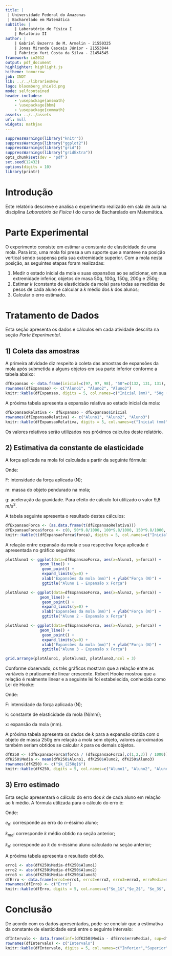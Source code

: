 ```yaml
---
title: |
 | Universidade Federal do Amazonas 
 | Bacharelado em Matemática
subtitle: | 
    | Laboratório de Física I
    | Relatório II
author: | 
    | Gabriel Bezerra de M. Armelin - 21550325
    | Jonas Miranda Cascais Júnior - 21553844
    | Fabrício Yuri Costa da Silva - 21454545
framework: io2012
output: pdf_document
highlighter: highlight.js
hitheme: tomorrow
job: INDT
lib: ../../librariesNew
logo: bloomberg_shield.png
mode: selfcontained
header-includes: 
    - \usepackage{amsmath}
    - \usepackage{bbm}
    - \usepackage{commath}
assets: ../../assets
url: null
widgets: mathjax
---
```



```r
suppressWarnings(library("knitr"))
suppressWarnings(library("ggplot2"))
suppressWarnings(library("grid"))
suppressWarnings(library("gridExtra"))
opts_chunk$set(dev = 'pdf')
set.seed(12432) 
options(digits = 10) 
library(printr)
```

Introdução
===================

Este relatório descreve e analisa o experimento realizado em sala de aula na disciplina *Laboratório de Física I* do curso de Bacharelado em Matemática.

Parte Experimental
====================

O experimento consiste em estimar a constante de elasticidade de uma mola. Para isto, uma mola foi presa a um suporte que a manteve na posição vertical sendo suspensa pela sua extremidade superior. Com a mola nesta posição, as seguintes etapas foram realizadas:

1) Medir o estado inicial da mola e suas expansões ao se adicionar, em sua extremidade inferior, objetos de masa 50g, 100g, 150g, 200g e 250g;
2) Estimar *k* (constante de elasticidade da mola) para todas as medidas de pesos de cada aluno e calcular a *k* médio dos *k* dos alunos;
3) Calcular o erro estimado.

Tratamento de Dados
====================

Esta seção apresenta os dados e cálculos em cada atividade descrita na seção *Parte Experimental*.

## 1) Coleta das amostras

A primeira atividade diz respeito à coleta das amostras de expansões da mola após submetida a alguns objetos em sua parte inferior conforme a tabela abaixo:

```r
dfExpansao <- data.frame(inicial=c(97, 97, 98), "50"=c(132, 131, 131), "100"=c(161,159,161), "150"=c(189, 184, 189), "200"=c(218, 216, 216), "250"=c(246, 248, 246))
rownames(dfExpansao) <- c("Aluno1", "Aluno2", "Aluno3")
knitr::kable(dfExpansao, digits = 5, col.names=c("Inicial (mm)", "50g (mm)", "100g (mm)", "150g (mm)", "200g (mm)", "250g (mm)"),caption = 'Amostras das expansões da mola.')
```

A próxima tabela apresenta a expansão relativa ao estado inicial da mola:

```r
dfExpansaoRelativa <- dfExpansao - dfExpansao$inicial
rownames(dfExpansaoRelativa) <- c("Aluno1", "Aluno2", "Aluno3")
knitr::kable(dfExpansaoRelativa, digits = 5, col.names=c("Inicial (mm)", "50g (mm)", "100g (mm)", "150g (mm)", "200g (mm)", "250g (mm)"),caption = 'Expansões da mola em relação a seu estado inicial.')
```

Os valores relativos serão utilizados nos próximos calculos deste relatório.

## 2) Estimativa da constante de elasticidade

A força aplicada na mola foi calculada a partir da seguinte fórmula:

\begin{align}\label{eq:forca}
F = m \times g
\end{align}

Onde:

 F: intensidade da força aplicada (N);
 
 m: massa do objeto pendurado na mola; 
 
 g: aceleração da gravidade. Para efeito de cálculo foi utilizado o valor 9,8 $m/s^2$.

A tabela seguinte apresenta o resultado destes cálculos:

```r
dfExpansaoForca <- (as.data.frame(t(dfExpansaoRelativa)))
dfExpansaoForca$forca <- c(0, 50*9.8/1000, 100*9.8/1000, 150*9.8/1000, 200*9.8/1000, 250*9.8/1000)
knitr::kable(t(dfExpansaoForca$forca), digits = 5, col.names=c("Inicial (N)", "50g (N)", "100g (N)", "150g (N)", "200g (N)", "250g (N)"), caption = 'Forças aplicadas na mola.')
```

A relação entre expansão da mola e sua respectiva força aplicada é apresentada no gráfico seguinte:

```r
plotAluno1 <- ggplot(data=dfExpansaoForca, aes(x=Aluno1, y=forca)) +
               geom_line() +
                geom_point() +
                expand_limits(y=0) +
                xlab("Expansões da mola (mm)") + ylab("Força (N)") +
                ggtitle("Aluno 1 - Expansão x Força")

plotAluno2 <- ggplot(data=dfExpansaoForca, aes(x=Aluno2, y=forca)) +
               geom_line() +
                geom_point() +
                expand_limits(y=0) +
                xlab("Expansões da mola (mm)") + ylab("Força (N)") +
                ggtitle("Aluno 2 - Expansão x Força")

plotAluno3 <- ggplot(data=dfExpansaoForca, aes(x=Aluno3, y=forca)) +
               geom_line() +
                geom_point() +
                expand_limits(y=0) +
                xlab("Expansões da mola (mm)") + ylab("Força (N)") +
                ggtitle("Aluno 3 - Expansão x Força")

grid.arrange(plotAluno1, plotAluno2, plotAluno3,ncol = 3)
```

Conforme observado, os três gráficos mostram que a relação entre as variáveis é praticamente linear crescente. Robert Hooke mostrou que a relação é realmente linear e a seguinte lei foi estabelecida, conhecida como Lei de Hooke:

\begin{align}\label{eq:leiHooke}
F = k \times x
\end{align}

Onde: 

F: intensidade da força aplicada (N);

k: constante de elasticidade da mola (N/mm);

x: expansão da mola (mm).

A próxima tabela apresenta os dados de *k* para a expansão obtida com o objeto de massa 250g em relação a mola sem objeto, valores aproximados também seriam obtidos se calcular *k* para os demais objetos.

```r
dfK250 <- (dfExpansaoForca$forca / (dfExpansaoForca[,c(1,2,3)] / 1000))[6,]
dfK250$Media <- mean(dfK250$Aluno1, dfK250$Aluno2, dfK250$Aluno3)
rownames(dfK250) <- c("$k_{250g}$")
knitr::kable(dfK250, digits = 5, col.names=c("Aluno1", "Aluno2", "Aluno3", "Média"), caption = 'Constante elástica para o objeto de 250g')
```

## 3) Erro estimado

Esta seção apresentará o cálculo do erro dos *k* de cada aluno em relação ao *k* médio. A fórmula utilizada para o cálculo do erro é:

\begin{align}\label{eq:erromedio}
e_n = \abs{k_{md} - k_n}
\end{align}

Onde:

$e_n$: corresponde ao erro do *n*-éssimo aluno;

$k_{md}$: corresponde *k* médio obtido na seção anterior;

$k_n$: corresponde ao *k* do *n*-éssimo aluno calculado na seção anterior;

A próxima tabela apresenta o resultado obtido.

```r
erro1 <- abs(dfK250$Media-dfK250$Aluno1)
erro2 <- abs(dfK250$Media-dfK250$Aluno2)
erro3 <- abs(dfK250$Media-dfK250$Aluno3)
dfErro <- data.frame(erro1=erro1, erro2=erro2, erro3=erro3, erroMedia=mean(c(erro1,erro2,erro3)))
rownames(dfErro) <- c("Erro")
knitr::kable(dfErro, digits = 5, col.names=c("$e_1$","$e_2$", "$e_3$", "Média"), caption = 'Erro de cada constante de elasticidade em relação a média.')
```

Conclusão
====================

De acordo com os dados apresentados, pode-se concluir que a estimativa da constante de elasticidade está entre o seguinte intervalo:

```r
dfIntervalo <- data.frame(inf=(dfK250$Media - dfErro$erroMedia), sup=dfK250$Media+dfErro$erroMedia)
rownames(dfIntervalo) <- c("Intervalo")
knitr::kable(dfIntervalo, digits = 5, col.names=c("Inferior","Superior"), caption = 'Intervalo da estimativa da constante de elasticidade')
```

